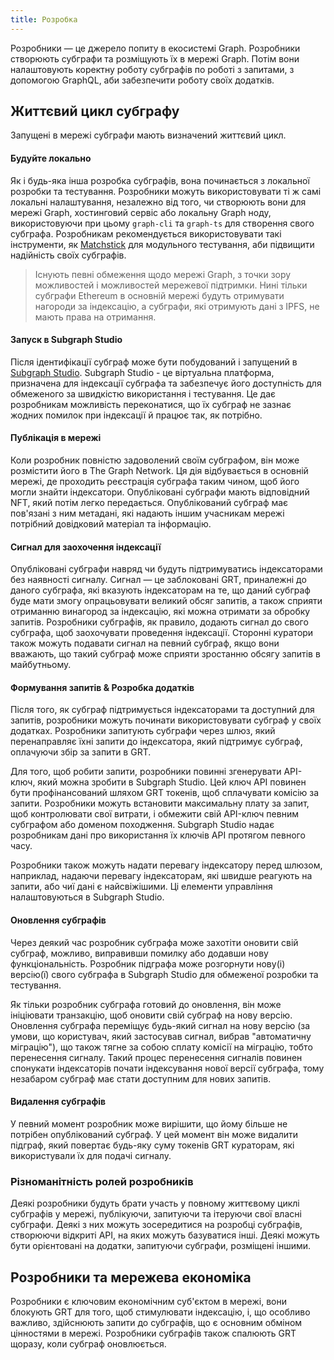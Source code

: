 ```yaml
---
title: Розробка
---
```


Розробники — це джерело попиту в екосистемі Graph. Розробники створюють субграфи та розміщують їх в мережі Graph. Потім вони налаштовують коректну роботу субграфів по роботі з запитами, з допомогою GraphQL, аби забезпечити роботу своїх додатків.

## Життєвий цикл субграфу

Запущені в мережі субграфи мають визначений життєвий цикл.

#### Будуйте локально

Як і будь-яка інша розробка субграфів, вона починається з локальної розробки та тестування. Розробники можуть використовувати ті ж самі локальні налаштування, незалежно від того, чи створюють вони для мережі Graph, хостинговий сервіс або локальну Graph ноду, використовуючи при цьому `graph-cli` та `graph-ts` для створення свого субграфа. Розробникам рекомендується використовувати такі інструменти, як [Matchstick](https://github.com/LimeChain/matchstick) для модульного тестування, аби підвищити надійність своїх субграфів.

> Існують певні обмеження щодо мережі Graph, з точки зору можливостей і можливостей мережевої підтримки. Нині тільки субграфи Ethereum в основній мережі будуть отримувати нагороди за індексацію, а субграфи, які отримують дані з IPFS, не мають права на отримання.

#### Запуск в Subgraph Studio

Після ідентифікації субграф може бути побудований і запущений в [Subgraph Studio](https://thegraph.com/docs/en/deploying/subgraph-studio-faqs/). Subgraph Studio - це віртуальна платформа, призначена для індексації субграфа та забезпечує його доступність для обмеженого за швидкістю використання і тестування. Це дає розробникам можливість переконатися, що їх субграф не зазнає жодних помилок при індексації й працює так, як потрібно.

#### Публікація в мережі

Коли розробник повністю задоволений своїм субграфом, він може розмістити його в The Graph Network. Ця дія відбувається в основній мережі, де проходить реєстрація субграфа таким чином, щоб його могли знайти індексатори. Опубліковані субграфи мають відповідний NFT, який потім легко передається. Опублікований субграф має пов'язані з ним метадані, які надають іншим учасникам мережі потрібний довідковий матеріал та інформацію.

#### Сигнал для заохочення індексації

Опубліковані субграфи навряд чи будуть підтримуватись індексаторами без наявності сигналу. Сигнал — це заблоковані GRT, приналежні до даного субграфа, які вказують індексаторам на те, що даний субграф буде мати змогу опрацьовувати великий обсяг запитів, а також сприяти отриманню винагород за індексацію, які можна отримати за обробку запитів. Розробники субграфів, як правило, додають сигнал до свого субграфа, щоб заохочувати проведення індексації. Сторонні куратори також можуть подавати сигнал на певний субграф, якщо вони вважають, що такий субграф може сприяти зростанню обсягу запитів в майбутньому.

#### Формування запитів & Розробка додатків

Після того, як субграф підтримується індексаторами та доступний для запитів, розробники можуть починати використовувати субграф у своїх додатках. Розробники запитують субграфи через шлюз, який перенаправляє їхні запити до індексатора, який підтримує субграф, оплачуючи збір за запити в GRT.

Для того, щоб робити запити, розробники повинні згенерувати API-ключ, який можна зробити в Subgraph Studio. Цей ключ API повинен бути профінансований шляхом GRT токенів, щоб сплачувати комісію за запити. Розробники можуть встановити максимальну плату за запит, щоб контролювати свої витрати, і обмежити свій API-ключ певним субграфом або доменом походження. Subgraph Studio надає розробникам дані про використання їх ключів API протягом певного часу.

Розробники також можуть надати перевагу індексатору перед шлюзом, наприклад, надаючи перевагу індексаторам, які швидше реагують на запити, або чиї дані є найсвіжішими. Ці елементи управління налаштовуються в Subgraph Studio.

#### Оновлення субграфів

Через деякий час розробник субграфа може захотіти оновити свій субграф, можливо, виправивши помилку або додавши нову функціональність. Розробник підграфа може розгорнути нову(і) версію(ї) свого субграфа в Subgraph Studio для обмеженої розробки та тестування.

Як тільки розробник субграфа готовий до оновлення, він може ініціювати транзакцію, щоб оновити свій субграф на нову версію. Оновлення субграфа переміщує будь-який сигнал на нову версію (за умови, що користувач, який застосував сигнал, вибрав "автоматичну міграцію"), що також тягне за собою сплату комісії на міграцію, тобто перенесення сигналу. Такий процес перенесення сигналів повинен спонукати індексаторів почати індексування нової версії субграфа, тому незабаром субграф має стати доступним для нових запитів.

#### Видалення субграфів

У певний момент розробник може вирішити, що йому більше не потрібен опублікований субграф. У цей момент він може видалити підграф, який повертає будь-яку суму токенів GRT кураторам, які використували їх для подачі сигналу.

### Різноманітність ролей розробників

Деякі розробники будуть брати участь у повному життєвому циклі субграфів у мережі, публікуючи, запитуючи та ітеруючи свої власні субграфи. Деякі з них можуть зосередитися на розробці субграфів, створюючи відкриті API, на яких можуть базуватися інші. Деякі можуть бути орієнтовані на додатки, запитуючи субграфи, розміщені іншими.

## Розробники та мережева економіка

Розробники є ключовим економічним суб'єктом в мережі, вони блокують GRT для того, щоб стимулювати індексацію, і, що особливо важливо, здійснюють запити до субграфів, що є основним обміном цінностями в мережі. Розробники субграфів також спалюють GRT щоразу, коли субграф оновлюється.
